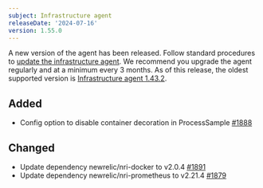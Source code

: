 ```yaml
---
subject: Infrastructure agent
releaseDate: '2024-07-16'
version: 1.55.0
---
```


A new version of the agent has been released. Follow standard procedures to [update the infrastructure agent](https://docs.newrelic.com/docs/infrastructure/install-configure-manage-infrastructure/update-or-uninstall/update-infrastructure-agent). We recommend you upgrade the agent regularly and at a minimum every 3 months. As of this release, the oldest supported version is [Infrastructure agent 1.43.2](https://docs.newrelic.com/docs/release-notes/infrastructure-release-notes/infrastructure-agent-release-notes/new-relic-infrastructure-agent-1432/).

## Added

* Config option to disable container decoration in ProcessSample  [#1888](https://github.com/newrelic/infrastructure-agent/pull/1888)

## Changed

* Update dependency newrelic/nri-docker to v2.0.4  [#1891](https://github.com/newrelic/infrastructure-agent/pull/1891)
* Update dependency newrelic/nri-prometheus to v2.21.4 [#1879](https://github.com/newrelic/infrastructure-agent/pull/1879)
